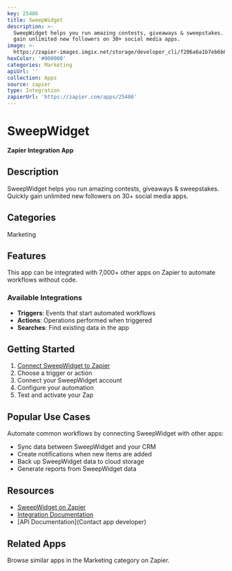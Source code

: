 ```yaml
---
key: 25486
title: SweepWidget
description: >-
  SweepWidget helps you run amazing contests, giveaways & sweepstakes. Quickly
  gain unlimited new followers on 30+ social media apps.
image: >-
  https://zapier-images.imgix.net/storage/developer_cli/f206a6a1b7eb6b6c2e5b243f5f20846d.png?auto=format%2Ccompress&ixlib=python-3.0.0&q=50
hexColor: '#000000'
categories: Marketing
apiUrl: ''
collection: Apps
source: zapier
type: Integration
zapierUrl: 'https://zapier.com/apps/25486'
---
```

# SweepWidget

**Zapier Integration App**

## Description

SweepWidget helps you run amazing contests, giveaways & sweepstakes. Quickly gain unlimited new followers on 30+ social media apps.

## Categories

Marketing

## Features

This app can be integrated with 7,000+ other apps on Zapier to automate workflows without code.

### Available Integrations

- **Triggers**: Events that start automated workflows
- **Actions**: Operations performed when triggered
- **Searches**: Find existing data in the app

## Getting Started

1. [Connect SweepWidget to Zapier](https://zapier.com/apps/25486)
2. Choose a trigger or action
3. Connect your SweepWidget account
4. Configure your automation
5. Test and activate your Zap

## Popular Use Cases

Automate common workflows by connecting SweepWidget with other apps:

- Sync data between SweepWidget and your CRM
- Create notifications when new items are added
- Back up SweepWidget data to cloud storage
- Generate reports from SweepWidget data

## Resources

- [SweepWidget on Zapier](https://zapier.com/apps/25486)
- [Integration Documentation](https://zapier.com/apps/25486/integrations)
- [API Documentation](Contact app developer)

## Related Apps

Browse similar apps in the Marketing category on Zapier.
